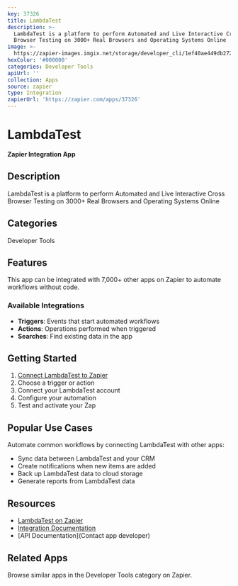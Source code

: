 ```yaml
---
key: 37326
title: LambdaTest
description: >-
  LambdaTest is a platform to perform Automated and Live Interactive Cross
  Browser Testing on 3000+ Real Browsers and Operating Systems Online
image: >-
  https://zapier-images.imgix.net/storage/developer_cli/1ef40ae449db272b406c58613a7013c7.png?auto=format%2Ccompress&ixlib=python-3.0.0&q=50
hexColor: '#000000'
categories: Developer Tools
apiUrl: ''
collection: Apps
source: zapier
type: Integration
zapierUrl: 'https://zapier.com/apps/37326'
---
```

# LambdaTest

**Zapier Integration App**

## Description

LambdaTest is a platform to perform Automated and Live Interactive Cross Browser Testing on 3000+ Real Browsers and Operating Systems Online

## Categories

Developer Tools

## Features

This app can be integrated with 7,000+ other apps on Zapier to automate workflows without code.

### Available Integrations

- **Triggers**: Events that start automated workflows
- **Actions**: Operations performed when triggered
- **Searches**: Find existing data in the app

## Getting Started

1. [Connect LambdaTest to Zapier](https://zapier.com/apps/37326)
2. Choose a trigger or action
3. Connect your LambdaTest account
4. Configure your automation
5. Test and activate your Zap

## Popular Use Cases

Automate common workflows by connecting LambdaTest with other apps:

- Sync data between LambdaTest and your CRM
- Create notifications when new items are added
- Back up LambdaTest data to cloud storage
- Generate reports from LambdaTest data

## Resources

- [LambdaTest on Zapier](https://zapier.com/apps/37326)
- [Integration Documentation](https://zapier.com/apps/37326/integrations)
- [API Documentation](Contact app developer)

## Related Apps

Browse similar apps in the Developer Tools category on Zapier.
